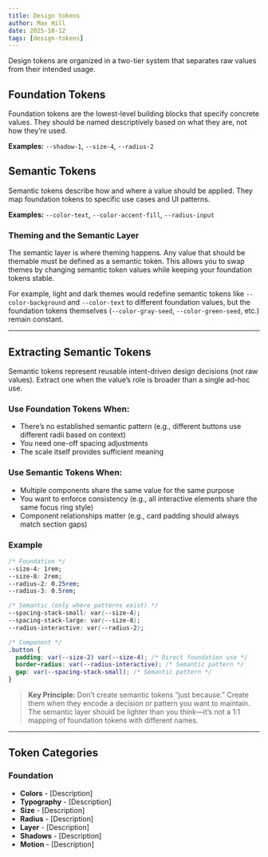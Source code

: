 ```yaml
---
title: Design tokens
author: Max Hill
date: 2025-10-12
tags: [design-tokens]
---
```


Design tokens are organized in a two-tier system that separates raw values from their intended usage.

## Foundation Tokens
Foundation tokens are the lowest-level building blocks that specify concrete values. They should be named descriptively based on what they are, not how they’re used.

**Examples:** `--shadow-1`, `--size-4`, `--radius-2`

## Semantic Tokens
Semantic tokens describe how and where a value should be applied. They map foundation tokens to specific use cases and UI patterns.

**Examples:** `--color-text`, `--color-accent-fill`, `--radius-input`

### Theming and the Semantic Layer
The semantic layer is where theming happens. Any value that should be themable must be defined as a semantic token. This allows you to swap themes by changing semantic token values while keeping your foundation tokens stable.

For example, light and dark themes would redefine semantic 
tokens like `--color-background` and `--color-text` to 
different foundation values, but the foundation tokens 
themselves (`--color-gray-seed`, `--color-green-seed`, etc.) remain constant.

-----

## Extracting Semantic Tokens

Semantic tokens represent reusable intent-driven design decisions (not raw values). Extract one when the value’s role is broader than a
single ad-hoc use.

### Use Foundation Tokens When:
- There’s no established semantic pattern (e.g., different buttons use different radii based on context)
- You need one-off spacing adjustments
- The scale itself provides sufficient meaning

### Use Semantic Tokens When:
- Multiple components share the same value for the same purpose
- You want to enforce consistency (e.g., all interactive elements share the same focus ring style)
- Component relationships matter (e.g., card padding should always match section gaps)

### Example
```css
/* Foundation */
--size-4: 1rem;
--size-8: 2rem;
--radius-2: 0.25rem;
--radius-3: 0.5rem;

/* Semantic (only where patterns exist) */
--spacing-stack-small: var(--size-4);
--spacing-stack-large: var(--size-8);
--radius-interactive: var(--radius-2);

/* Component */
.button {
  padding: var(--size-2) var(--size-4); /* Direct foundation use */
  border-radius: var(--radius-interactive); /* Semantic pattern */
  gap: var(--spacing-stack-small); /* Semantic pattern */
}
```

> **Key Principle:** Don’t create semantic tokens “just because.” Create them when they encode a decision or pattern you want to maintain. The semantic layer should be lighter than you think—it’s not a 1:1 mapping of foundation tokens with different names.

-----

## Token Categories
### Foundation
- **Colors** - [Description]
- **Typography** - [Description]
- **Size** - [Description]
- **Radius** - [Description]
- **Layer** - [Description]
- **Shadows** - [Description]
- **Motion** - [Description]

